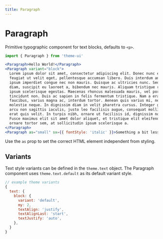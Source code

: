 ```yaml
---
title: Paragraph
---
```


# Paragraph

Primitive typographic component for text blocks, defaults to `<p>`.

```js
import { Paragraph } from 'theme-ui'
```

```jsx live=true
<Paragraph>Hello World!</Paragraph>
<Paragraph variant="block">
  Lorem ipsum dolor sit amet, consectetur adipiscing elit. Donec nunc elit,
  feugiat ut velit eget, pellentesque accumsan libero. Duis interdum ante sed
  ipsum imperdiet congue nec non mauris. Quisque ac ultricies nunc. Sed nisi
  diam, suscipit eu laoreet a, bibendum nec mauris. Aliquam tristique rhoncus
  ipsum scelerisque egestas. Maecenas rhoncus malesuada mauris, vel porta ex
  tincidunt non. Duis ac sapien in felis fermentum tristique. Nam a erat
  faucibus, varius magna ac, interdum tortor. Aenean quis varius mi, nec
  molestie neque. In dignissim diam in velit pharetra cursus. Integer gravida,
  arcu non sagittis iaculis, justo leo facilisis augue, consequat mollis risus
  erat quis velit. In turpis nibh, ornare ut facilisis id, dignissim non enim.
  Fusce maximus elit sit amet dolor aliquet, et tristique elit eleifend. Aenean
  ornare tortor sem, at sollicitudin ipsum scelerisque a.
</Paragraph>
<Paragraph as="small" sx={{ fontStyle: 'italic' }}>Something a bit less important</Paragraph>
```

Use the `as` prop to set the correct HTML element independent from styling.

## Variants

Text style variants can be defined in the `theme.text` object.
The Paragraph component uses `theme.text.default` as its default variant style.

```js
// example theme variants
{
  text: {
    block: {
      variant: 'default',
      my: 2,
      textAlign: 'justify',
      textAlignLast: 'start',
      textJustify: 'auto',
    },
  }
}
```
